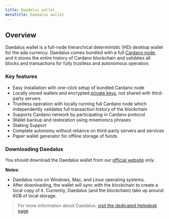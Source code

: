 ```yaml
---
title: Daedalus wallet
metaTitle: Daedalus wallet
---
```


## Overview

Daedalus wallet is a full-node hierarchical deterministic (HD) desktop wallet for the ada currency. Daedalus comes bundled with a full [Cardano node](https://docs.cardano.org/core-concepts/cardano-node), and it stores the entire history of Cardano blockchain and validates all blocks and transactions for fully trustless and autonomous operation. 

### Key features

- Easy installation with one-click setup of bundled Cardano node
- Locally stored wallets and encrypted [private keys](https://docs.cardano.org/core-concepts/cardano-keys), not shared with third-party servers
- Trustless operation with locally running full Cardano node which independently validates full transaction history of the blockchain
- Supports Cardano network by participating in Cardano protocol
- Wallet backup and restoration using mnemonics phrases
- Staking Support
- Complete autonomy without reliance on third-party servers and services
- Paper wallet generator for offline storage of funds

### Downloading Daedalus

You should download the Daedalus wallet from our [official website](https://daedaluswallet.io/#download) *only*.

**Notes**:

- Daedalus runs on Windows, Mac, and Linux operating systems. 
- After downloading, the wallet will sync with the blockchain to create a local copy of it. Currently, Daedalus (and the blockchain) take up around 6GB of local storage. 

> For more information about Daedalus: [visit the dedicated Helpdesk page <OpenInNew className='content-link' />](https://iohk.zendesk.com/hc/en-us/categories/360000877653-Daedalus-Mainnet)

